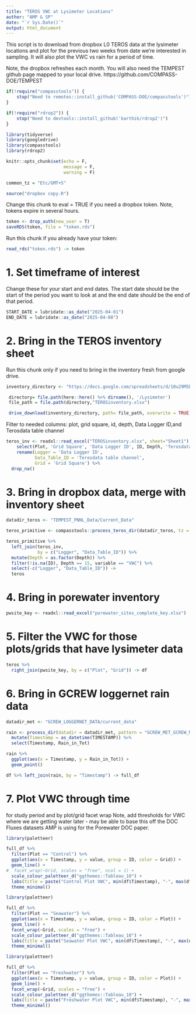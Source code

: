 ```yaml
---
title: "TEROS VWC at Lysimeter Locations"
author: "AMP & SP"
date: "`r Sys.Date()`"
output: html_document
---
```

This script is to download from dropbox L0 TEROS data at the lysimeter locations and plot for the previous two weeks from date we're interested in sampling. It will also plot the VWC vs rain for a period of time. 

Note, the dropbox refreshes each month. You will also need the TEMPEST github page mapped to your local drive.
https://github.com/COMPASS-DOE/TEMPEST

```r

if(!require("compasstools")) {
    stop("Need to remotes::install_github('COMPASS-DOE/compasstools')")
}

if(!require("rdrop2")) {
    stop("Need to devtools::install_github('karthik/rdrop2')")
}

library(tidyverse)
library(googledrive)
library(compasstools)
library(rdrop2)

knitr::opts_chunk$set(echo = F, 
                      message = F,
                      warning = F)

common_tz = "Etc/GMT+5"

source("dropbox copy.R")
```

Change this chunk to eval = TRUE if you need a dropbox token. Note, tokens expire in several hours. 

```r

token <- drop_auth(new_user = T)
saveRDS(token, file = "token.rds")

```

Run this chunk if you already have your token:
```r

read_rds("token.rds") -> token
```

# 1. Set timeframe of interest

Change these for your start and end dates. The start date should be the start of the period you want to look at and the end date should be the end of that period. 

```r

START_DATE = lubridate::as_date("2025-04-01")
END_DATE = lubridate::as_date("2025-04-08")

```

# 2. Bring in the TEROS inventory sheet 

Run this chunk only if you need to bring in the inventory fresh from google drive. 
```r
inventory_directory <- "https://docs.google.com/spreadsheets/d/10u29M5Dbkw54Z2DwkVBptVz6Td0SvSld/edit?gid=90806693#gid=90806693"

 directory= file.path(here::here() %>% dirname(), '/Lysimeter')
 file_path = file.path(directory,"TEROSinventory.xlsx")

 drive_download(inventory_directory, path= file_path, overwrite = TRUE)
```

Filter to needed columns: plot, grid square, id, depth, Data Logger ID,and Terosdata table channel
```r

teros_inv <- readxl::read_excel("TEROSinventory.xlsx", sheet="Sheet1") %>%
    select(Plot, 'Grid Square', 'Data Logger ID', ID, Depth, 'Terosdata table channel') %>% 
    rename(Logger = 'Data Logger ID',
           Data_Table_ID = 'Terosdata table channel',
           Grid = 'Grid Square') %>%
  drop_na()
```
# 3. Bring in dropbox data, merge with inventory sheet
```r

datadir_teros <- "TEMPEST_PNNL_Data/Current_Data"

teros_primitive <- compasstools::process_teros_dir(datadir_teros, tz = "EST", dropbox_token = token)

teros_primitive %>%
  left_join(teros_inv,
            by = c("Logger", "Data_Table_ID")) %>%
  mutate(Depth = as.factor(Depth)) %>%
  filter(!is.na(ID), Depth == 15, variable == "VWC") %>% 
  select(-c("Logger", "Data_Table_ID")) ->
  teros

```

# 4. Bring in porewater inventory 

```r

pwsite_key <- readxl::read_excel("porewater_sites_complete_key.xlsx") 

```

# 5. Filter the VWC for those plots/grids that have lysimeter data

```r

teros %>% 
  right_join(pwsite_key, by = c("Plot", "Grid")) -> df

```

# 6. Bring in GCREW loggernet rain data

```r
datadir_met <- "GCREW_LOGGERNET_DATA/current_data"

rain <- process_dir(datadir = datadir_met, pattern = "GCREW_MET_GCREW_MET_15min", read_datalogger_file, dropbox_token = token) %>% 
  mutate(Timestamp = as_datetime(TIMESTAMP)) %>% 
  select(Timestamp, Rain_in_Tot)

rain %>% 
  ggplot(aes(x = Timestamp, y = Rain_in_Tot)) +
  geom_point()

df %>% left_join(rain, by = "Timestamp") -> full_df

```

# 7. Plot VWC through time
for study period and by plot/grid facet wrap
Note, add thresholds for VWC where we are getting water later - may be able to base this off the DOC Fluxes datasets AMP is using for the Porewater DOC paper. 

```r
library(paletteer)

full_df %>% 
  filter(Plot == "Control") %>% 
  ggplot(aes(x = Timestamp, y = value, group = ID, color = Grid)) +
  geom_line() +
#  facet_wrap(~Grid, scales = "free", ncol = 1) +
  scale_colour_paletteer_d("ggthemes::Tableau_10") +
  labs(title = paste("Control Plot VWC", min(df$Timestamp), "-", max(df$Timestamp))) +
  theme_minimal()

```

```r
library(paletteer)

full_df %>% 
  filter(Plot == "Seawater") %>% 
  ggplot(aes(x = Timestamp, y = value, group = ID, color = Plot)) +
  geom_line() +
  facet_wrap(~Grid, scales = "free") +
  scale_colour_paletteer_d("ggthemes::Tableau_10") +
  labs(title = paste("Seawater Plot VWC", min(df$Timestamp), "-", max(df$Timestamp))) +
  theme_minimal()

```

```r
library(paletteer)

full_df %>% 
  filter(Plot == "Freshwater") %>% 
  ggplot(aes(x = Timestamp, y = value, group = ID, color = Plot)) +
  geom_line() +
  facet_wrap(~Grid, scales = "free") +
  scale_colour_paletteer_d("ggthemes::Tableau_10") +
  labs(title = paste("Freshwater Plot VWC", min(df$Timestamp), "-", max(df$Timestamp))) +
  theme_minimal()

```